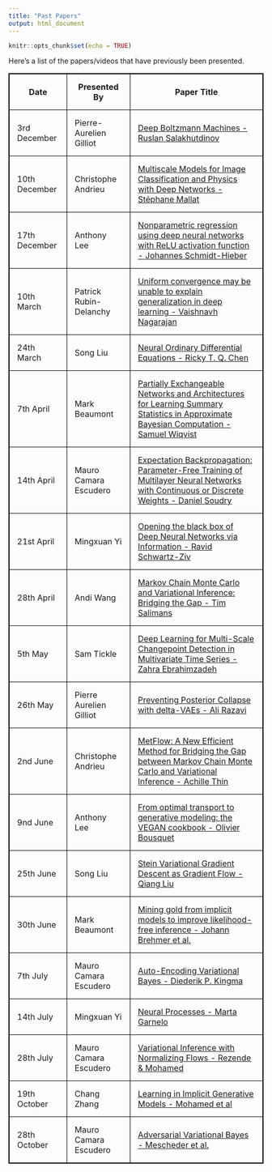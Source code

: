 ```yaml
---
title: "Past Papers"
output: html_document
---
```


```r
knitr::opts_chunk$set(echo = TRUE)
```

Here's a list of the papers/videos that have previously been presented.


<style>
table, th, td {
  border: 1px solid black;
  border-collapse: collapse;
}
th, td {
  padding: 15px;
}
</style>

<table>
  <tr>
    <th>Date</th>
    <th>Presented By</th>
    <th>Paper Title</th>
  </tr>
  <tr>
    <td>3rd December</td>
    <td>Pierre-Aurelien Gilliot</td>
    <td><a href="http://proceedings.mlr.press/v5/salakhutdinov09a/salakhutdinov09a.pdf" target="_blank">Deep Boltzmann Machines - Ruslan Salakhutdinov</a></td>
  </tr>
  <tr>
    <td>10th December</td>
    <td>Christophe Andrieu</td>
    <td><a href="https://www.youtube.com/watch?v=R5hSqeLSQC0&app=desktop" target="_blank">Multiscale Models for Image Classification and Physics with Deep Networks - Stéphane Mallat</a></td>
  </tr>
  <tr>
    <td>17th December</td>
    <td>Anthony Lee</td>
    <td><a href="https://arxiv.org/abs/1708.06633" target="_blank">Nonparametric regression using deep neural networks with ReLU activation function - Johannes Schmidt-Hieber</a></td>
  </tr>
  <tr>
    <td>10th March</td>
    <td>Patrick Rubin-Delanchy</td>
    <td><a href="https://arxiv.org/pdf/1902.04742.pdf" target="_blank">Uniform convergence may be unable to explain generalization in deep learning - Vaishnavh Nagarajan</a></td>
  </tr>
  <tr>
    <td>24th March</td>
    <td>Song Liu</td>
    <td><a href="https://arxiv.org/pdf/1806.07366.pdf" target="_blank">Neural Ordinary Differential Equations - Ricky T. Q. Chen</a></td>
  </tr>
    <tr>
    <td>7th April</td>
    <td>Mark Beaumont</td>
    <td><a href="https://arxiv.org/pdf/1901.10230.pdf" target="_blank">Partially Exchangeable Networks and Architectures for Learning Summary
Statistics in Approximate Bayesian Computation - Samuel Wiqvist</a></td>
  </tr>
    </tr>
  <tr>
    <td>14th April</td>
    <td>Mauro Camara Escudero</td>
    <td><a href="https://papers.nips.cc/paper/5269-expectation-backpropagation-parameter-free-training-of-multilayer-neural-networks-with-continuous-or-discrete-weights.pdf" target="_blank">Expectation Backpropagation: Parameter-Free
Training of Multilayer Neural Networks with
Continuous or Discrete Weights - Daniel Soudry</a></td>
  </tr>
  <tr>
    <td>21st April</td>
    <td>Mingxuan Yi</td>
    <td><a href="https://arxiv.org/pdf/1703.00810.pdf" target="_blank">Opening the black box of Deep Neural Networks
via Information - Ravid Schwartz-Ziv</a></td>
  </tr>
    <tr>
    <td>28th April</td>
    <td>Andi Wang</td>
    <td><a href="https://arxiv.org/pdf/1410.6460.pdf" target="_blank">Markov Chain Monte Carlo and Variational Inference:
Bridging the Gap - Tim Salimans</a></td>
  </tr>
    <tr>
    <td>5th May</td>
    <td>Sam Tickle</td>
    <td><a href="https://arxiv.org/pdf/1905.06913.pdf" target="_blank">Deep Learning for Multi-Scale Changepoint
Detection in Multivariate Time Series - Zahra Ebrahimzadeh</a></td>
  </tr>
  <tr>
    <td>26th May</td>
    <td>Pierre Aurelien Gilliot</td>
    <td><a href="https://arxiv.org/abs/1901.03416" target="_blank">Preventing Posterior Collapse with delta-VAEs - Ali Razavi</a></td>
  </tr>
    <tr>
    <td>2nd June</td>
    <td>Christophe Andrieu</td>
    <td><a href="https://arxiv.org/abs/2002.12253" target="_blank">MetFlow: A New Efficient Method for Bridging the Gap between Markov Chain Monte Carlo and Variational Inference - Achille Thin</a></td>
  </tr>
  <tr>
    <td>9nd June</td>
    <td>Anthony Lee</td>
    <td><a href="https://arxiv.org/pdf/1705.07642.pdf" target="_blank">From optimal transport to generative modeling:
the VEGAN cookbook - Olivier Bousquet</a></td>
  </tr>
  <tr>
    <td>25th June</td>
    <td>Song Liu</td>
    <td><a href="https://arxiv.org/pdf/1704.07520.pdf" target="_blank">Stein Variational Gradient Descent as Gradient Flow - Qiang Liu</a></td>
  </tr>
    <tr>
    <td>30th June</td>
    <td>Mark Beaumont</td>
    <td><a href="https://www.pnas.org/content/117/10/5242" target="_blank">Mining gold from implicit models to improve
likelihood-free inference - Johann Brehmer et al.</a></td>
  </tr>
  <tr>
    <td>7th July</td>
    <td>Mauro Camara Escudero</td>
    <td><a href="https://arxiv.org/pdf/1312.6114.pdf" target="_blank">Auto-Encoding Variational Bayes - Diederik P. Kingma</a></td>
  </tr>
  <tr>
    <td>14th July</td>
    <td>Mingxuan Yi</td>
    <td><a href="https://arxiv.org/pdf/1807.01622.pdf" target="_blank">Neural Processes - Marta Garnelo</a></td>
  </tr>
    <tr>
    <td>28th July</td>
    <td>Mauro Camara Escudero</td>
    <td><a href="https://arxiv.org/pdf/1505.05770.pdf" target="_blank">Variational Inference with Normalizing Flows - Rezende & Mohamed</a></td>
  </tr>
  <tr>
    <td>19th October</td>
    <td>Chang Zhang</td>
    <td><a href="https://arxiv.org/pdf/1610.03483.pdf" target="_blank">Learning in Implicit Generative Models - Mohamed et al</a></td>
  </tr>
  <tr>
    <td>28th October</td>
    <td>Mauro Camara Escudero</td>
    <td><a href="https://arxiv.org/pdf/1701.04722.pdf" target="_blank">Adversarial Variational Bayes - Mescheder et al.</a></td>
  </tr>
</table>